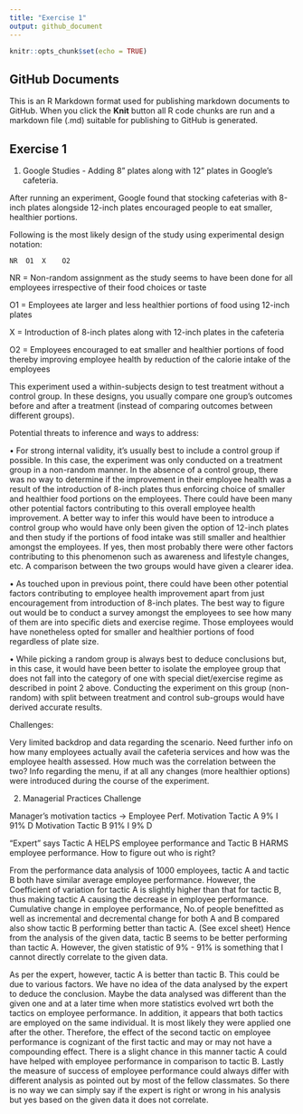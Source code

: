 ---
title: "Exercise 1"
output: github_document
---

```{r setup, include=FALSE}
knitr::opts_chunk$set(echo = TRUE)
```

## GitHub Documents

This is an R Markdown format used for publishing markdown documents to GitHub. When you click the **Knit** button all R code chunks are run and a markdown file (.md) suitable for publishing to GitHub is generated.

	
## Exercise 1

1. Google Studies - Adding 8" plates along with 12" plates in Google's cafeteria.

After running an experiment, Google found that stocking cafeterias with 8-inch plates alongside 12-inch plates encouraged people to eat smaller, healthier portions.
 
Following is the most likely design of the study using experimental design notation:
	
	NR	O1	X	 O2
	
NR = Non-random assignment as the study seems to have been done for all employees irrespective of their food choices or taste	

O1 = Employees ate larger and less healthier portions of food using 12-inch plates 

X = Introduction of 8-inch plates along with 12-inch plates in the cafeteria	

O2 = Employees encouraged to eat smaller and healthier portions of food thereby improving employee health by reduction of the calorie intake of the employees


	
This experiment used a within-subjects design to test treatment without a control group. In these designs, you usually compare one group’s outcomes before and after a treatment (instead of comparing outcomes between different groups). 


Potential threats to inference and ways to address:
	

•	For strong internal validity, it’s usually best to include a control group if possible. In this case, the experiment was only conducted on a treatment group in a non-random manner. In the absence of a control group, there was no way to determine if the improvement in their employee health was a result of the introduction of 8-inch plates thus enforcing choice of smaller and healthier food portions on the employees. There could have been many other potential factors contributing to this overall employee health improvement. A better way to infer this would have been to introduce a control group who would have only been given the option of 12-inch plates and then study if the portions of food intake was still smaller and healthier amongst the employees. If yes, then most probably there were other factors contributing to this phenomenon such as awareness and lifestyle changes, etc. A comparison between the two groups would have given a clearer idea.


•	As touched upon in previous point, there could have been other potential factors contributing to employee health improvement apart from just encouragement from introduction of 8-inch plates. The best way to figure out would be to conduct a survey amongst the employees to see how many of them are into specific diets and exercise regime. Those employees would have nonetheless opted for smaller and healthier portions of food regardless of plate size. 

•	While picking a random group is always best to deduce conclusions but, in this case, it would have been better to isolate the employee group that does not fall into the category of one with special diet/exercise regime as described in point 2 above. Conducting the experiment on this group (non-random) with split between treatment and control sub-groups would have derived accurate results.


Challenges:

Very limited backdrop and data regarding the scenario.
Need further info on how many employees actually avail the cafeteria services and how was the employee health assessed. How much was the correlation between the two? 
Info regarding the menu, if at all any changes (more healthier options) were introduced during the course of the experiment.





	

2. Managerial Practices Challenge

Manager’s motivation tactics → Employee Perf. 
Motivation Tactic A                       9% I        91% D 
Motivation Tactic B                       91% I        9% D 

“Expert” says Tactic A HELPS employee performance and Tactic B HARMS employee performance. How to figure out who is right?


From the performance data analysis of 1000 employees, tactic A and tactic B both have similar average employee performance. However, the Coefficient of variation for tactic A is slightly higher than that for tactic B, thus making tactic A causing the decrease in employee performance.  Cumulative change in employee performance, No.of people benefitted as well as incremental and decremental change for both A and B compared also show tactic B performing better than tactic A. (See excel sheet)
Hence from the analysis of the given data, tactic B seems to be better performing than tactic A. However, the given statistic of 9% - 91% is something that I cannot directly correlate to the given data.

As per the expert, however, tactic A is better than tactic B. This could be due to various factors. We have no idea of the data analysed by the expert to deduce the conclusion. Maybe the data analysed was different than the given one and at a later time when more statistics evolved wrt both the tactics on employee performance. In addition,
it appears that both tactics are employed on the same individual. It is most likely they were applied one after the other. Therefore, the effect of the second tactic on employee performance is cognizant of the first tactic and may or may not have a compounding effect. There is a slight chance in this manner tactic A could have helped with employee performance in comparison to tactic B. Lastly the measure of success of employee performance could always differ with different analysis as pointed out by most of the fellow classmates. So there is no way we can simply say if the expert is right or wrong in his analysis but yes based on the given data it does not correlate.
	
	
	
	
	

